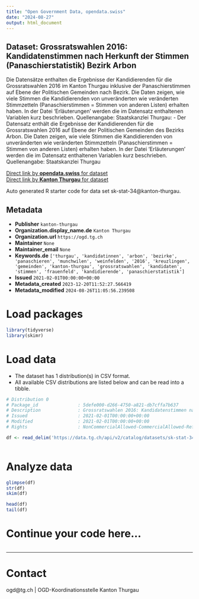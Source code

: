```yaml
---
title: "Open Government Data, opendata.swiss"
date: "2024-08-27"
output: html_document
---
```


## Dataset: Grossratswahlen 2016: Kandidatenstimmen nach Herkunft der Stimmen (Panaschierstatistik) Bezirk Arbon

Die Datensätze enthalten die Ergebnisse der Kandidierenden für die Grossratswahlen 2016 im Kanton Thurgau inklusive der Panaschierstimmen auf Ebene der Politischen Gemeinden nach Bezirk. Die Daten zeigen, wie viele Stimmen die Kandidierenden von unveränderten wie veränderten Stimmzetteln (Panaschierstimmen = Stimmen von anderen Listen) erhalten haben. In der Datei 'Erläuterungen' werden die im Datensatz enthaltenen Variablen kurz beschrieben. Quellenangabe: Staatskanzlei Thurgau: -  Der Datensatz enthält die Ergebnisse der Kandidierenden für die Grossratswahlen 2016 auf Ebene der Politischen Gemeinden des Bezirks Arbon. Die Daten zeigen, wie viele Stimmen die Kandidierenden von unveränderten wie veränderten Stimmzetteln (Panaschierstimmen = Stimmen von anderen Listen) erhalten haben. In der Datei 'Erläuterungen' werden die im Datensatz enthaltenen Variablen kurz beschrieben. Quellenangabe: Staatskanzlei Thurgau

[Direct link by **opendata.swiss** for dataset](https://opendata.swiss/de/dataset/grossratswahlen-2016-kandidatenstimmen-nach-herkunft-der-stimmen-panaschierstatistik-bezirk-arb)<br>
[Direct link by **Kanton Thurgau** for dataset](https://data.tg.ch/explore/dataset/sk-stat-34/)

Auto generated R starter code for data set sk-stat-34@kanton-thurgau.

## Metadata

- **Publisher** `kanton-thurgau`
- **Organization.display_name.de** `Kanton Thurgau`
- **Organization.url** `https://ogd.tg.ch`
- **Maintainer** `None`
- **Maintainer_email** `None`
- **Keywords.de** `['thurgau', 'kandidatinnen', 'arbon', 'bezirke', 'panaschieren', 'munchwilen', 'weinfelden', '2016', 'kreuzlingen', 'gemeinden', 'kanton-thurgau', 'grossratswahlen', 'kandidaten', 'stimmen', 'frauenfeld', 'kandidierende', 'panaschierstatistik']`
- **Issued** `2021-02-01T00:00:00+00:00`
- **Metadata_created** `2023-12-20T11:52:27.566419`
- **Metadata_modified** `2024-08-26T11:05:56.239508`


# Load packages

```r

library(tidyverse)
library(skimr)

```

# Load data

-   The dataset has 1 distribution(s) in CSV format.
-   All available CSV distributions are listed below and can be read into a tibble.

```r

# Distribution 0
# Package_id               : 5defe000-d266-4750-a821-db7cffa7b637
# Description              : Grossratswahlen 2016: Kandidatenstimmen nach Herkunft der Stimmen (Panaschierstatistik) Bezirk Arbon (csv)
# Issued                   : 2021-02-01T00:00:00+00:00
# Modified                 : 2021-02-01T00:00:00+00:00
# Rights                   : NonCommercialAllowed-CommercialAllowed-ReferenceRequired

df <- read_delim('https://data.tg.ch/api/v2/catalog/datasets/sk-stat-34/exports/csv?use_labels=true')



```

# Analyze data

```r

glimpse(df)
str(df)
skim(df)

head(df)
tail(df)

```

# Continue your code here...

```r

```

------------------------------------------------------------------------

# Contact

ogd@tg.ch | OGD-Koordinationsstelle Kanton Thurgau
